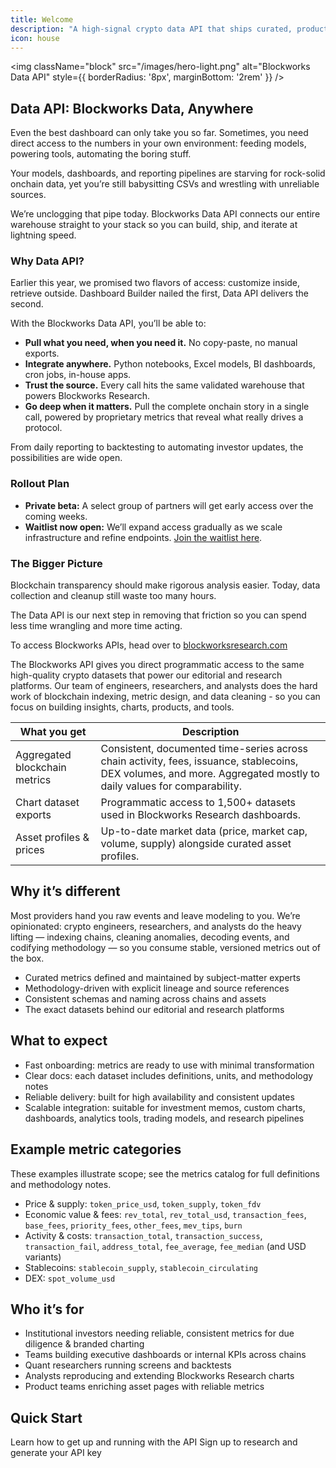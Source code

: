 ```yaml
---
title: Welcome
description: "A high-signal crypto data API that ships curated, production‑ready metrics and chart datasets."
icon: house
---
```


<img
  className="block"
  src="/images/hero-light.png"
  alt="Blockworks Data API"
  style={{ borderRadius: '8px', marginBottom: '2rem' }}
/>


## Data API: Blockworks Data, Anywhere

Even the best dashboard can only take you so far. Sometimes, you need direct access to the numbers in your own environment: feeding models, powering tools, automating the boring stuff.

Your models, dashboards, and reporting pipelines are starving for rock-solid onchain data, yet you’re still babysitting CSVs and wrestling with unreliable sources.

We’re unclogging that pipe today. Blockworks Data API connects our entire warehouse straight to your stack so you can build, ship, and iterate at lightning speed.

### Why Data API?

Earlier this year, we promised two flavors of access: customize inside, retrieve outside. Dashboard Builder nailed the first, Data API delivers the second.

With the Blockworks Data API, you’ll be able to:

- **Pull what you need, when you need it.** No copy-paste, no manual exports.
- **Integrate anywhere.** Python notebooks, Excel models, BI dashboards, cron jobs, in-house apps.
- **Trust the source.** Every call hits the same validated warehouse that powers Blockworks Research.
- **Go deep when it matters.** Pull the complete onchain story in a single call, powered by proprietary metrics that reveal what really drives a protocol.

From daily reporting to backtesting to automating investor updates, the possibilities are wide open.

### Rollout Plan

- **Private beta:** A select group of partners will get early access over the coming weeks.
- **Waitlist now open:** We’ll expand access gradually as we scale infrastructure and refine endpoints. [Join the waitlist here](https://app.blockworksresearch.com/?modal=share-feedback).

### The Bigger Picture

Blockchain transparency should make rigorous analysis easier. Today, data collection and cleanup still waste too many hours.

The Data API is our next step in removing that friction so you can spend less time wrangling and more time acting.


<Note>To access Blockworks APIs, head over to [blockworksresearch.com](https://www.blockworksresearch.com)</Note>


The Blockworks API gives you direct programmatic access to the same high-quality crypto datasets that power our editorial and research platforms.
Our team of engineers, researchers, and analysts does the hard work of blockchain indexing, metric design, and data cleaning - so you can focus on building insights, charts, products, and tools.

| What you get | Description
| - | - |
| Aggregated blockchain metrics | Consistent, documented time-series across chain activity, fees, issuance, stablecoins, DEX volumes, and more. Aggregated mostly to daily values for comparability.
| Chart dataset exports | Programmatic access to 1,500+ datasets used in Blockworks Research dashboards.
| Asset profiles & prices | Up-to-date market data (price, market cap, volume, supply) alongside curated asset profiles.

## Why it’s different

Most providers hand you raw events and leave modeling to you. We’re opinionated: crypto engineers, researchers, and analysts do the heavy lifting — indexing chains, cleaning anomalies, decoding events, and codifying methodology — so you consume stable, versioned metrics out of the box.

- Curated metrics defined and maintained by subject-matter experts
- Methodology-driven with explicit lineage and source references
- Consistent schemas and naming across chains and assets
- The exact datasets behind our editorial and research platforms

## What to expect

- Fast onboarding: metrics are ready to use with minimal transformation
- Clear docs: each dataset includes definitions, units, and methodology notes
- Reliable delivery: built for high availability and consistent updates
- Scalable integration: suitable for investment memos, custom charts, dashboards, analytics tools, trading models, and research pipelines

## Example metric categories

These examples illustrate scope; see the metrics catalog for full definitions and methodology notes.

- Price & supply: `token_price_usd`, `token_supply`, `token_fdv`
- Economic value & fees: `rev_total`, `rev_total_usd`, `transaction_fees`, `base_fees`, `priority_fees`, `other_fees`, `mev_tips`, `burn`
- Activity & costs: `transaction_total`, `transaction_success`, `transaction_fail`, `address_total`, `fee_average`, `fee_median` (and USD variants)
- Stablecoins: `stablecoin_supply`, `stablecoin_circulating`
- DEX: `spot_volume_usd`


## Who it’s for

- Institutional investors needing reliable, consistent metrics for due diligence & branded charting
- Teams building executive dashboards or internal KPIs across chains
- Quant researchers running screens and backtests
- Analysts reproducing and extending Blockworks Research charts
- Product teams enriching asset pages with reliable metrics


## Quick Start

<CardGroup cols={2}>
  <Card
    title="Getting Started"
    icon="rocket"
    href="/getting-started"
  >
    Learn how to get up and running with the API
  </Card>
  <Card
    title="Get API Key"
    icon="key"
    href="https://app.blockworksresearch.com/settings/api-keys"
  >
    Sign up to research and generate your API key
  </Card>
</CardGroup>